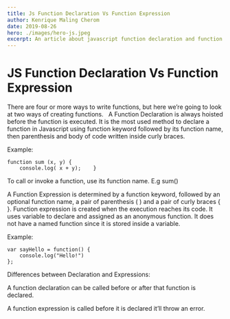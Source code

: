 ```yaml
---
title: Js Function Declaration Vs Function Expression
author: Kenrique Maling Cherom
date: 2019-08-26
hero: ./images/hero-js.jpeg
excerpt: An article about javascript function declaration and function expression.
---
```



# JS Function Declaration Vs Function Expression

There are four or more ways to write functions, but here we’re going to look at two ways of creating functions.  
A Function Declaration is always hoisted before the function is executed. It is the most used method to declare a function in Javascript using function keyword followed by its function name, then parenthesis and body of code written inside curly braces.  


Example:  	

	function sum (x, y) { 		
		console.log( x + y); 	}  

To call or invoke a function, use its function name. E.g sum()    


A Function Expression is determined by a function keyword, followed by an optional function name, a pair of parenthesis ( ) and a pair of curly braces { }. Function expression is created when the execution reaches its code. It uses variable to declare and assigned as an anonymous function. It does not have a named function since it is stored inside a variable.  

Example:  	
	
	var sayHello = function() {
		console.log("Hello!")
	};	

Differences between Declaration and Expressions:  

A function declaration can be called before or after that function is declared.

A function expression is called before it is declared it’ll throw an error.  
